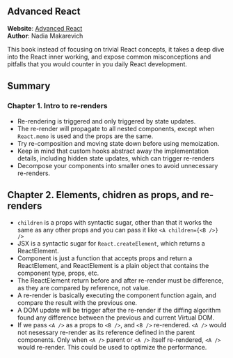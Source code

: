 ## Advanced React

**Website**: [Advanced React](https://www.advanced-react.com)\
**Author**: Nadia Makarevich

This book instead of focusing on trivial React concepts, it takes a deep dive into the React inner working, and expose common misconceptions and pitfalls that you would counter in you daily React development.

## Summary

### Chapter 1. Intro to re-renders
- Re-rendering is triggered and only triggered by state updates.
- The re-render will propagate to all nested components, except when `React.memo` is used and the props are the same.
- Try re-composition and moving state down before using memoization.
- Keep in mind that custom hooks abstract away the implementation details, including hidden state updates, which can trigger re-renders
- Decompose your components into smaller ones to avoid unnecessary re-renders.

## Chapter 2. Elements, chidren as props, and re-renders
- `children` is a props with syntactic sugar, other than that it works the same as any other props and you can pass it like `<A children={<B />} />`
- JSX is a syntactic sugar for `React.createElement`, which returns a ReactElement.
- Component is just a function that accepts props and return a ReactElement, and ReactElement is a plain object that contains the component type, props, etc.
- The ReactElement return before and after re-render must be difference, as they are compared by reference, not value.
- A re-render is basically executing the component function again, and compare the result with the previous one.
- A DOM update will be trigger after the re-render if the diffing algorithm found any difference between the previous and current Virtual DOM.
- If we pass `<A />` as a props to `<B />`, and `<B />` re-rendered. `<A />` would not nesessary re-render as its reference defined in the parent components. Only when `<A />` parent or `<A />` itself re-rendered, `<A />` would re-render. This could be used to optimize the performance.


